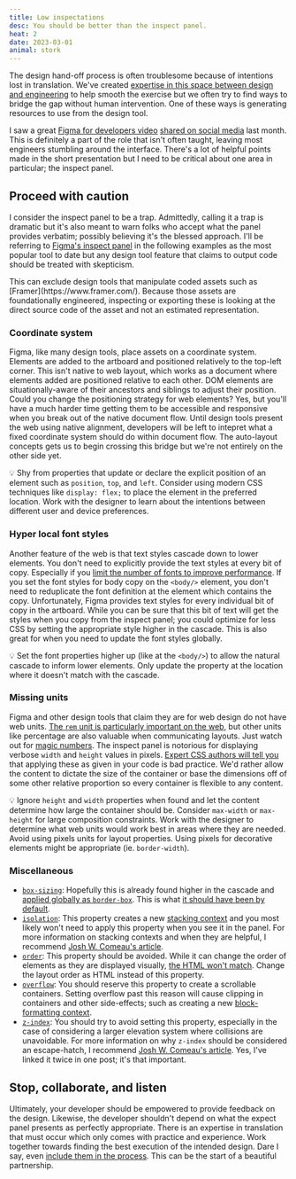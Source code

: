 ```yaml
---
title: Low inspectations
desc: You should be better than the inspect panel.
heat: 2
date: 2023-03-01
animal: stork
---
```



The design hand-off process is often troublesome because of intentions lost in translation. We've created [expertise in this space between design and engineering](../terminal-career) to help smooth the exercise but we often try to find ways to bridge the gap without human intervention. One of these ways is generating resources to use from the design tool.

I saw a great [Figma for developers video](https://www.youtube.com/watch?v=hbN9RGcQFNU) [shared on social media](https://twitter.com/megaroeny/status/1625680821372739586) last month. This is definitely a part of the role that isn't often taught, leaving most engineers stumbling around the interface. There's a lot of helpful points made in the short presentation but I need to be critical about one area in particular; the inspect panel.

## Proceed with caution

I consider the inspect panel to be a trap. Admittedly, calling it a trap is dramatic but it's also meant to warn folks who accept what the panel provides verbatim; possibly believing it's the blessed approach. I'll be referring to [Figma's inspect panel](https://help.figma.com/hc/en-us/articles/360055203533-Use-the-Inspect-panel) in the following examples as the most popular tool to date but any design tool feature that claims to output code should be treated with skepticism.

<Aside>
This can exclude design tools that manipulate coded assets such as [Framer](https://www.framer.com/). Because those assets are foundationally engineered, inspecting or exporting these is looking at the direct source code of the asset and not an estimated representation.
</Aside>

### Coordinate system

Figma, like many design tools, place assets on a coordinate system. Elements are added to the artboard and positioned relatively to the top-left corner. This isn't native to web layout, which works as a document where elements added are positioned relative to each other. DOM elements are situationally-aware of their ancestors and siblings to adjust their position. Could you change the positioning strategy for web elements? Yes, but you'll have a much harder time getting them to be accessible and responsive when you break out of the native document flow. Until design tools present the web using native alignment, developers will be left to intepret what a fixed coordinate system should do within document flow. The auto-layout concepts gets us to begin crossing this bridge but we're not entirely on the other side yet.

💡 Shy from properties that update or declare the explicit position of an element such as `position`, `top`, and `left`. Consider using modern CSS techniques like `display: flex;` to place the element in the preferred location. Work with the designer to learn about the intentions between different user and device preferences.

### Hyper local font styles

Another feature of the web is that text styles cascade down to lower elements. You don't need to explicitly provide the text styles at every bit of copy. Especially if you [limit the number of fonts to improve performance](https://gtmetrix.com/blog/dont-use-too-many-web-fonts/). If you set the font styles for body copy on the `<body/>` element, you don't need to reduplicate the font definition at the element which contains the copy. Unfortunately, Figma provides text styles for every individual bit of copy in the artboard. While you can be sure that this bit of text will get the styles when you copy from the inspect panel; you could optimize for less CSS by setting the appropriate style higher in the cascade. This is also great for when you need to update the font styles globally.

💡 Set the font properties higher up (like at the `<body/>`) to allow the natural cascade to inform lower elements. Only update the property at the location where it doesn't match with the cascade.

### Missing units

Figma and other design tools that claim they are for web design do not have web units. [The `rem` unit is particularly important on the web](../62-5), but other units like percentage are also valuable when communicating layouts. Just watch out for [magic numbers](https://css-tricks.com/magic-numbers-in-css/). The inspect panel is notorious for displaying verbose `width` and `height` values in pixels. [Expert CSS authors will tell you](https://youtu.be/nYyFf-97Qqg?t=118) that applying these as given in your code is bad practice. We'd rather allow the content to dictate the size of the container or base the dimensions off of some other relative proportion so every container is flexible to any content.

💡 Ignore `height` and `width` properties when found and let the content determine how large the container should be. Consider `max-width` or `max-height` for large composition constraints. Work with the designer to determine what web units would work best in areas where they are needed. Avoid using pixels units for layout properties. Using pixels for decorative elements might be appropriate (ie. `border-width`).

### Miscellaneous

- [`box-sizing`](https://developer.mozilla.org/en-US/docs/Web/CSS/box-sizing): Hopefully this is already found higher in the cascade and [applied globally as `border-box`](https://andy-bell.co.uk/how-the-css-box-sizing-property-works/). This is what [it should have been by default](https://wiki.csswg.org/ideas/mistakes).
- [`isolation`](https://developer.mozilla.org/en-US/docs/Web/CSS/isolation): This property creates a new [stacking context](https://developer.mozilla.org/en-US/docs/Glossary/Stacking_context) and you most likely won't need to apply this property when you see it in the panel. For more information on stacking contexts and when they are helpful, I recommend [Josh W. Comeau's article](https://www.joshwcomeau.com/css/stacking-contexts/).
- [`order`](https://developer.mozilla.org/en-US/docs/Web/CSS/order): This property should be avoided. While it can change the order of elements as they are displayed visually, [the HTML won't match](https://adrianroselli.com/2015/09/source-order-matters.html). Change the layout order as HTML instead of this property.
- [`overflow`](https://developer.mozilla.org/en-US/docs/Web/CSS/overflow): You should reserve this property to create a scrollable containers. Setting overflow past this reason will cause clipping in containers and other side-effects; such as creating a new [block-formatting context](https://developer.mozilla.org/en-US/docs/Web/Guide/CSS/Block_formatting_context). 
- [`z-index`](https://developer.mozilla.org/en-US/docs/Web/CSS/z-index): You should try to avoid setting this property, especially in the case of considering a larger elevation system where collisions are unavoidable. For more information on why `z-index` should be considered an escape-hatch, I recommend [Josh W. Comeau's article](https://www.joshwcomeau.com/css/stacking-contexts/). Yes, I've linked it twice in one post; it's that important.

## Stop, collaborate, and listen

Ultimately, your developer should be empowered to provide feedback on the design. Likewise, the developer shouldn't depend on what the expect panel presents as perfectly appropriate. There is an expertise in translation that must occur which only comes with practice and experience. Work together towards finding the best execution of the intended design. Dare I say, even [include them in the process](https://vimeo.com/296790002). This can be the start of a beautiful partnership.
